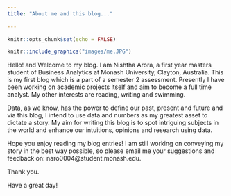 ```yaml
---
title: "About me and this blog..."
    
---
```


```r
knitr::opts_chunk$set(echo = FALSE)
```

```r
knitr::include_graphics("images/me.JPG")
```

Hello! and Welcome to my blog. I am Nishtha Arora, a first year masters student of Business Analytics at Monash University, Clayton, Australia. This is my first blog which is a part of a semester 2 assessment. Presently I have been working on academic projects itself and aim to become a full time analyst. My other interests are reading, writing and swimming.

Data, as we know, has the power to define our past, present and future and via this blog, I intend to use data and numbers as my greatest asset to dictate a story. My aim for writing this blog is to spot intriguing subjects in the world and enhance our intuitions, opinions and research using data.

Hope you enjoy reading my blog entries! I am still working on conveying my story in the best way possible, so please email me your suggestions and feedback on: naro0004@student.monash.edu.

Thank you. 

Have a great day!



